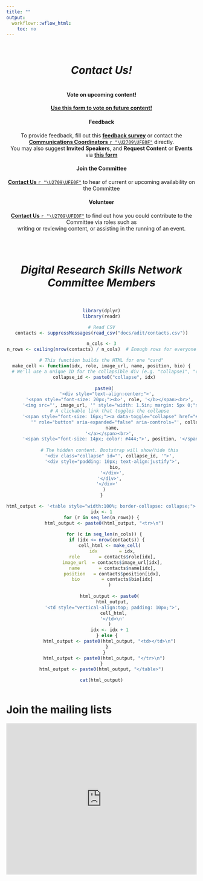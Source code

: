 ```yaml
---
title: ""
output:
  workflowr::wflow_html:
    toc: no
--- 
```


<div style="text-align: center">
<br>

# *Contact Us!*

<span style="display:inline-block; width:80%;"><wimr></span>

#### **Vote on upcoming content!** 

[**Use this form to vote on future content!**](https://forms.office.com/r/TtLWFWysiC)

#### **Feedback**    
To provide feedback, fill out this [**feedback survey**](https://forms.office.com/r/DXdTAQXJSU) or contact the [**Communications Coordinators** `r "\U2709\UFE0F"`](mailto:nicole.fewings@sydney.edu.au;elizabeth.dunn@sydney.edu.au?cc=thomas.oneil@sydney.edu.au;harry.robertson@sydney.edu.au&subject=Feedback%20Email&body=Dear%20Communications%20Coordinators%2C%0A%0A*feel%20free%20to%20use%20prepopulated%20forms%20below*%0A%0A===template===%0A%0AI%20am%20writing%20this%20email%20to%20suggest%20a%20Speaker%0A%0A===template===%0A%0AI%20am%20writing%20this%20email%20to%20provide%20%5Bpositive/negative%5D%20feedback%20about%20the%20%5Bmonth/theme%5D%20%5Bseminar/workshop/in-focus/event%5D%0A...%0A%0A===%0A%0AI%20am%20writing%20this%20email%20to%20provide%20the%20following%20feedback%20about%20%5Bmonth/theme%5D%20%5Bseminar/workshop/in-focus/event%5D%3A%0A-%0A%0A===%0A%0AKind%20regards%2C) directly.<br>You may also suggest **Invited Speakers**, and **Request Content** or **Events** via [**this form**](https://forms.office.com/r/TtLWFWysiC)

#### **Join the Committee**    
[**Contact Us** `r "\U2709\UFE0F"`](mailto:harry.robertson@sydney.edu.au?cc=thomas.oneil@sydney.edu.au;nicole.fewings@sydney.edu.au;elizabeth.dunn@sydney.edu.au&subject=Committee%20Membership%20Inquiry&body=Dear%20Secretary%2C%0A%0A*feel%20free%20to%20use%20prepopulated%20forms%20below*%0A%0A===%0A%0AI%20am%20writing%20to%20inquire%20about%20a%20position%20on%20the%20Committee.%20What%20positions%20are%20available%20and%20what%20are%20their%20responsibilities%3F%0A%0A===%0A%0AI%20am%20writing%20to%20inquire%20about%20the%20%5Bposition%5D%20on%20the%20Committee.%20Could%20you%20provide%20information%20on%20the%20roles%20and%20responsibilities%20of%20the%20position%2C%20or%20could%20we%20schedule%20a%20time%20to%20meet%20and%20discuss%20the%20potential%20for%20me%20to%20join%20the%20team%3F%0A%0A===%0A%0AI%20am%20writing%20to%20nominate%20%5Bmyself/another%20person%5D%20for%20%5Ba%20position%5D%20on%20the%20committee.%0A%0A===%0A%0AKind%20regards%2C) to hear of current or upcoming availability on the Committee

#### **Volunteer**   
[**Contact Us** `r "\U2709\UFE0F"`](mailto:nicole.fewings@sydney.edu.au;elizabeth.dunn@sydney.edu.au;yuchen.li@sydney.edu.au;sifan.zhang@sydney.edu.au?cc=thomas.oneil@sydney.edu.au&subject=Volunteering%20Inquiry&body=Dear%20Committee%20Members%2C%0A%0A*feel%20free%20to%20use%20prepopulated%20forms%20below*%0A%0A===%0A%0AI%27m%20inquiring%20about%20the%20opportunity%20to%20volunteer%20for%20the%20Network.%20I%20am%20able%20to%3A%0A-%20%5BHelp%20write%20new%20content%5D%0A-%20%5BHelp%20review%20content%5D%0A-%20%5BHelp%20during%20workshops%5D%0A-%20%5BAssist%20in%20other%20ways%5D%0A%0A===%0A%0AKind%20regards%2C) to find out how you could contribute to the Committee via roles such as  
writing or reviewing content, or assisting in the running of an event.

<br>



<span style="display:inline-block; width:80%;"><wimr></span>

# *Digital Research Skills Network<br>Committee Members*<br>

<br>

```r
library(dplyr)
library(readr)

# Read CSV
contacts <- suppressMessages(read_csv("docs/adit/contacts.csv"))

n_cols <- 3
n_rows <- ceiling(nrow(contacts) / n_cols)  # Enough rows for everyone

# This function builds the HTML for one "card"
make_cell <- function(idx, role, image_url, name, position, bio) {
  # We'll use a unique ID for the collapsible div (e.g. "collapse1", "collapse2", etc.)
  collapse_id <- paste0("collapse", idx)
  
  paste0(
    '<div style="text-align:center;">',
      '<span style="font-size: 20px;"><b>', role, '</b></span><br>',
      '<img src="', image_url, '" style="width: 1.5in; margin: 5px 0;"><br>',
      # A clickable link that toggles the collapse
      '<span style="font-size: 16px;"><a data-toggle="collapse" href="#', collapse_id, 
         '" role="button" aria-expanded="false" aria-controls="', collapse_id, '">',
        name,
      '</a></span><br>',
      '<span style="font-size: 14px; color: #444;">', position, '</span>',
      
      # The hidden content. Bootstrap will show/hide this
      '<div class="collapse" id="', collapse_id, '">',
        '<div style="padding: 10px; text-align:justify">',
          bio,
        '</div>',
      '</div>',
    '</div>'
  )
}

html_output <- '<table style="width:100%; border-collapse: collapse;">'
idx <- 1
for (r in seq_len(n_rows)) {
  html_output <- paste0(html_output, "<tr>\n")
  
  for (c in seq_len(n_cols)) {
    if (idx <= nrow(contacts)) {
      cell_html <- make_cell(
        idx        = idx,
        role       = contacts$role[idx],
        image_url  = contacts$image_url[idx],
        name       = contacts$name[idx],
        position   = contacts$position[idx],
        bio        = contacts$bio[idx]
      )
      
      html_output <- paste0(
        html_output,
        '<td style="vertical-align:top; padding: 10px;">',
         cell_html,
        '</td>\n'
      )
      idx <- idx + 1
    } else {
      html_output <- paste0(html_output, "<td></td>\n")
    }
  }
  html_output <- paste0(html_output, "</tr>\n")
}
html_output <- paste0(html_output, "</table>")

cat(html_output)

```

</div>

<span style="display:inline-block; width:80%;"><wimr></span>
 
# Join the mailing lists

<iframe width="900px" height="400px" src="https://forms.office.com/r/d8J7p67QqB?embed=true" frameborder="0" marginwidth="0" marginheight="0" style="border: none; max-width:100%; max-height:100vh" allowfullscreen webkitallowfullscreen mozallowfullscreen msallowfullscreen> </iframe>

<br>


